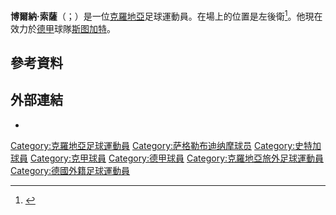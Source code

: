 {{noteTA
|G1=football
|G2=uefa
|1=zh-hans:博尔纳;zh-hk:波拿;zh-tw:博爾納;
|2=zh-hans:索萨;zh-hk:蘇沙;zh-tw:索薩;
}}
{{short description|Croatian footballer}}
{{Use dmy dates|date=March 2019}}
{{Infobox football biography
| name = 博爾納·索薩<br/> Borna Sosa
| image = Borna sosa.jpg
| fullname = Borna Sosa
| birth_date = {{Birth date and age|1998|1|21|df=y}}
| birth_place = {{CRO}}[[萨格勒布|萨格勒布]]
| height = 1.86 m
| position = [[左後衛|左後衛]]
| currentclub = [[斯圖加特足球俱樂部|斯圖加特]]
| clubnumber = 24
| youthyears1 = 2006–2015
| youthclubs1 = [[萨格勒布迪纳摩足球俱乐部|萨格勒布迪纳摩]]
| years1 = 2015–2018
| clubs1 = [[萨格勒布迪纳摩足球俱乐部|萨格勒布迪纳摩]]
| caps1 = 33
| goals1 = 0
| years2 = 2015–2017
| clubs2 = → [[萨格勒布迪纳摩足球俱乐部|萨格勒布迪纳摩二队]]（外借）
| caps2 = 11
| goals2 = 0
| years3 = 2018–
| clubs3 = [[斯圖加特足球俱樂部|斯圖加特]]
| caps3 = 61
| goals3 = 1
| nationalyears1 = 2012
| nationalteam1 = 克羅地亞U14
| nationalcaps1 = 2
| nationalgoals1 = 0
| nationalyears2 = 2013
| nationalteam2 = 克羅地亞U15
| nationalcaps2 = 2
| nationalgoals2 = 0
| nationalyears3 = 2013–2014
| nationalteam3 = 克羅地亞U16
| nationalcaps3 = 3
| nationalgoals3 = 0
| nationalyears4 = 2013–2015
| nationalteam4 = 克羅地亞U17
| nationalcaps4 = 21
| nationalgoals4 = 1
| nationalyears5 = 2015
| nationalteam5 = 克羅地亞U18
| nationalcaps5 = 2
| nationalgoals5 = 0
| nationalyears6 = 2016–2017
| nationalteam6 = 克羅地亞U19
| nationalcaps6 = 7
| nationalgoals6 = 0
| nationalyears7 = 2017–2020
| nationalteam7 = [[克羅埃西亞21歲以下國家足球隊|克羅地亞U21]]
| nationalcaps7 = 19
| nationalgoals7 = 0
| nationalyears8 = 2021–
| nationalteam8 = [[克羅地亞國家足球隊|克羅地亞]]
| nationalcaps8 = 6
| nationalgoals8 = 0
| club-update = 2021年11月6日
| nationalteam-update = 2022年6月3日
}}

'''博爾納·索薩'''（{{lang-hr|Borna Sosa}}；{{bd|1998年|1月21日}}）是一位[[克羅地亞|克羅地亞]]足球運動員。在場上的位置是左後衛<ref name="soccerway">{{cite web|url=http://int.soccerway.com/players/borna-sosa/318347/|title=Croatia - B. Sosa - Profile with news, career statistics and history - Soccerway|publisher=soccerway.com|accessdate=2015-06-14|archive-date=2019-12-22|archive-url=https://web.archive.org/web/20191222022326/https://int.soccerway.com/players/borna-sosa/318347/|dead-url=no}}</ref>。他現在效力於[[德国足球甲级联赛|德甲]]球隊[[斯图加特体育俱乐部|斯图加特]]。

==參考資料==
{{Reflist}}

==外部連結==
* {{Soccerway|318347}}

{{史特加球員名單}}

{{DEFAULTSORT:Sosa, Borna}}
[[Category:克羅地亞足球運動員|Category:克羅地亞足球運動員]]
[[Category:萨格勒布迪纳摩球员|Category:萨格勒布迪纳摩球员]]
[[Category:史特加球員|Category:史特加球員]]
[[Category:克甲球員|Category:克甲球員]]
[[Category:德甲球員|Category:德甲球員]]
[[Category:克羅地亞旅外足球運動員|Category:克羅地亞旅外足球運動員]]
[[Category:德國外籍足球運動員|Category:德國外籍足球運動員]]